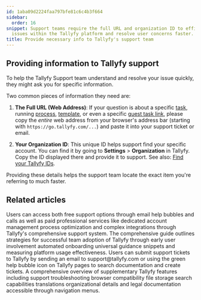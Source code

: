 ```yaml
---
id: 1aba09d2224faa797bfe81c6c4b3f664
sidebar:
  order: 16
snippet: Support teams require the full URL and organization ID to efficiently troubleshoot
  issues within the Tallyfy platform and resolve user concerns faster.
title: Provide necessary info to Tallyfy's support team
---
```


## Providing information to Tallyfy support

To help the Tallyfy Support team understand and resolve your issue quickly, they might ask you for specific information.

Two common pieces of information they need are:

1.  **The Full URL (Web Address)**: If your question is about a specific [task](/products/pro/tracking-and-tasks/tasks/), running [process](/products/pro/tracking-and-tasks/processes/), [template](/products/pro/documenting/templates/), or even a specific [guest task link](/products/pro/documenting/guests/how-to-find-a-guest-task-link-in-tallyfy/), please copy the *entire* web address from your browser's address bar (starting with `https://go.tallyfy.com/...`) and paste it into your support ticket or email.

2.  **Your Organization ID**: This unique ID helps support find your specific account. You can find it by going to **Settings** > **Organization** in Tallyfy. Copy the ID displayed there and provide it to support. See also: [Find your Tallyfy IDs](/products/pro/miscellaneous/how-to-find-your-tallyfy-ids/).

Providing these details helps the support team locate the exact item you're referring to much faster.


## Related articles
<CardGrid>
<LinkTitleCard header="<b>Support > Contact Tallyfy support or engage in professional services</b>" href="/products/pro/miscellaneous/support/how-can-i-contact-tallyfys-support-team/" > Users can access both free support options through email help bubbles and calls as well as paid professional services like dedicated account management process optimization and complex integrations through Tallyfy's comprehensive support system. </LinkTitleCard>
<LinkTitleCard header="<b>Miscellaneous > Support</b>" href="/products/pro/miscellaneous/support/" > The comprehensive guide outlines strategies for successful team adoption of Tallyfy through early user involvement automated onboarding universal guidance snippets and measuring platform usage effectiveness. </LinkTitleCard>
<LinkTitleCard header="<b>Support > Submit a help ticket</b>" href="/products/pro/miscellaneous/support/how-do-i-submit-a-help-ticket-to-tallyfy/" > Users can submit support tickets to Tallyfy by sending an email to support@tallyfy.com or using the green help bubble icon on Tallyfy pages to search documentation and create tickets. </LinkTitleCard>
<LinkTitleCard header="<b>Pro > Miscellaneous</b>" href="/products/pro/miscellaneous/" > A comprehensive overview of supplementary Tallyfy features including support troubleshooting browser compatibility file storage search capabilities translations organizational details and legal documentation accessible through navigation menus. </LinkTitleCard>
</CardGrid>